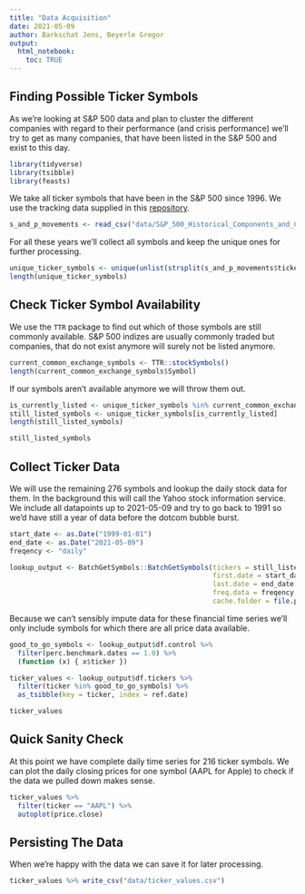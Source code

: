 ```yaml
---
title: "Data Acquisition"
date: 2021-05-09
author: Barkschat Jens, Beyerle Gregor
output:
  html_notebook:
    toc: TRUE
---
```


## Finding Possible Ticker Symbols

As we're looking at S&P 500 data and plan to cluster the different companies
with regard to their performance (and crisis performance) we'll try to get as many
companies, that have been listed in the S&P 500 and exist to this day.


```r
library(tidyverse)
library(tsibble)
library(feasts)
```

We take all ticker symbols that have been in the S&P 500 since 1996. We use the
tracking data supplied in this [repository](https://github.com/fja05680/sp500).

```r
s_and_p_movements <- read_csv("data/S&P_500_Historical_Components_and_Changes_2021_25_04.csv")
```

For all these years we'll collect all symbols and keep the unique ones for further processing.

```r
unique_ticker_symbols <- unique(unlist(strsplit(s_and_p_movements$tickers[1:10], split = ",")))
length(unique_ticker_symbols)
```

## Check Ticker Symbol Availability

We use the `TTR` package to find out which of those symbols are still commonly
available. S&P 500 indizes are usually commonly traded but companies, that do not exist
anymore will surely not be listed anymore.

```r
current_common_exchange_symbols <- TTR::stockSymbols()
length(current_common_exchange_symbols$Symbol)
```

If our symbols aren't available anymore we will throw them out.

```r
is_currently_listed <- unique_ticker_symbols %in% current_common_exchange_symbols$Symbol
still_listed_symbols <- unique_ticker_symbols[is_currently_listed]
length(still_listed_symbols)
```

```r
still_listed_symbols
```

## Collect Ticker Data

We will use the remaining 276 symbols and lookup the daily stock data for them.
In the background this will call the Yahoo stock information service.
We include all datapoints up to 2021-05-09 and try to go back to 1991 so we'd have
still a year of data before the dotcom bubble burst.

```r
start_date <- as.Date("1999-01-01")
end_date <- as.Date("2021-05-09")
freqency <- "daily"

lookup_output <- BatchGetSymbols::BatchGetSymbols(tickers = still_listed_symbols,
                                                  first.date = start_date,
                                                  last.date = end_date,
                                                  freq.data = freqency,
                                                  cache.folder = file.path(tempdir(), "BGS_Cache"))
```

Because we can't sensibly impute data for these financial time series we'll only
include symbols for which there are all price data available.

```r
good_to_go_symbols <- lookup_output$df.control %>%
  filter(perc.benchmark.dates == 1.0) %>%
  (function (x) { x$ticker })

ticker_values <- lookup_output$df.tickers %>%
  filter(ticker %in% good_to_go_symbols) %>%
  as_tsibble(key = ticker, index = ref.date)

ticker_values
```

## Quick Sanity Check

At this point we have complete daily time series for 216 ticker symbols.
We can plot the daily closing prices for one symbol (AAPL for Apple) to check if
the data we pulled down makes sense.

```r
ticker_values %>%
  filter(ticker == "AAPL") %>%
  autoplot(price.close)
```

## Persisting The Data

When we're happy with the data we can save it for later processing.

```r
ticker_values %>% write_csv("data/ticker_values.csv")
```
